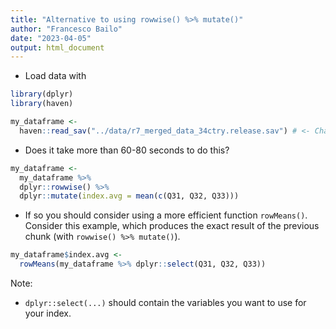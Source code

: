 ```yaml
---
title: "Alternative to using rowwise() %>% mutate()"
author: "Francesco Bailo"
date: "2023-04-05"
output: html_document
---
```


* Load data with

```r

library(dplyr)
library(haven)

my_dataframe <-  
  haven::read_sav("../data/r7_merged_data_34ctry.release.sav") # <- Change this
```
 
* Does it take more than 60-80 seconds to do this?

```r

my_dataframe <- 
  my_dataframe %>%
  dplyr::rowwise() %>%
  dplyr::mutate(index.avg = mean(c(Q31, Q32, Q33)))

```

* If so you should consider using a more efficient function `rowMeans()`. Consider this example, which produces the exact result of the previous chunk (with `rowwise() %>% mutate()`).

```r

my_dataframe$index.avg <- 
  rowMeans(my_dataframe %>% dplyr::select(Q31, Q32, Q33))

```


Note: 

* `dplyr::select(...)` should contain the variables you want to use for your index.
